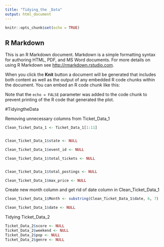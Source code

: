 ```yaml
---
title: "Tidying_the _Data"
output: html_document
---
```


```r
knitr::opts_chunk$set(echo = TRUE)
```

## R Markdown

This is an R Markdown document. Markdown is a simple formatting syntax for authoring HTML, PDF, and MS Word documents. For more details on using R Markdown see <http://rmarkdown.rstudio.com>.

When you click the **Knit** button a document will be generated that includes both content as well as the output of any embedded R code chunks within the document. You can embed an R code chunk like this:


Note that the `echo = FALSE` parameter was added to the code chunk to prevent printing of the R code that generated the plot.

#TidyingtheData

Removing unnecessary columns from Ticket_Data_1

```r


Clean_Ticket_Data_1 <- Ticket_Data_1[1:11]


Clean_Ticket_Data_1$state <- NULL

Clean_Ticket_Data_1$event_id <- NULL

Clean_Ticket_Data_1$total_tickets <- NULL


Clean_Ticket_Data_1$total_postings <- NULL

Clean_Ticket_Data_1$max_price <- NULL

```

Create new month column and get rid of date column in Clean_Ticket_Data_1

```r
Clean_Ticket_Data_1$Month <- substring(Clean_Ticket_Data_1$date, 6, 7)

Clean_Ticket_Data_1$date <- NULL

```

Tidying Ticket_Data_2

```r
Ticket_Data_2$score <- NULL
Ticket_Data_2$weekend <- NULL
Ticket_Data_2$pop <- NULL
Ticket_Data_2$genre <- NULL

```

